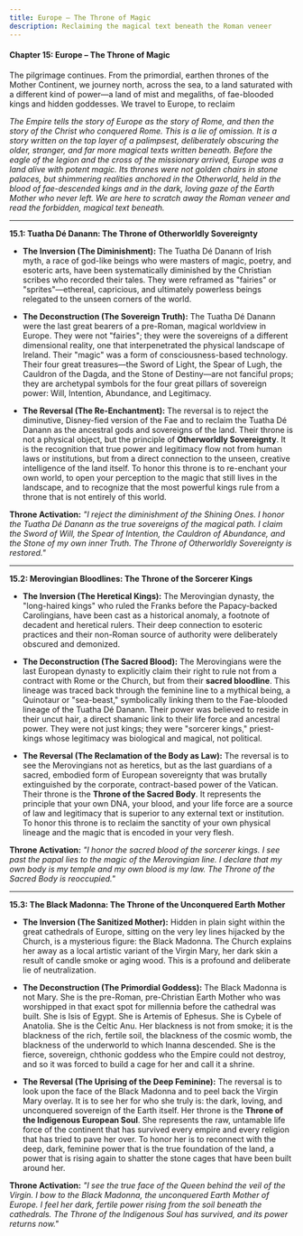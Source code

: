 ```yaml
---
title: Europe – The Throne of Magic
description: Reclaiming the magical text beneath the Roman veneer
---
```


#### **Chapter 15: Europe – The Throne of Magic**

The pilgrimage continues. From the primordial, earthen thrones of the Mother Continent, we journey north, across the sea, to a land saturated with a different kind of power—a land of mist and megaliths, of fae-blooded kings and hidden goddesses. We travel to Europe, to reclaim

*The Empire tells the story of Europe as the story of Rome, and then the story of the Christ who conquered Rome. This is a lie of omission. It is a story written on the top layer of a palimpsest, deliberately obscuring the older, stranger, and far more magical texts written beneath. Before the eagle of the legion and the cross of the missionary arrived, Europe was a land alive with potent magic. Its thrones were not golden chairs in stone palaces, but shimmering realities anchored in the Otherworld, held in the blood of fae-descended kings and in the dark, loving gaze of the Earth Mother who never left. We are here to scratch away the Roman veneer and read the forbidden, magical text beneath.*

---

**15.1: Tuatha Dé Danann: The Throne of Otherworldly Sovereignty**

* **The Inversion (The Diminishment):** The Tuatha Dé Danann of Irish myth, a race of god-like beings who were masters of magic, poetry, and esoteric arts, have been systematically diminished by the Christian scribes who recorded their tales. They were reframed as "fairies" or "sprites"—ethereal, capricious, and ultimately powerless beings relegated to the unseen corners of the world.  
    
* **The Deconstruction (The Sovereign Truth):** The Tuatha Dé Danann were the last great bearers of a pre-Roman, magical worldview in Europe. They were not "fairies"; they were the sovereigns of a different dimensional reality, one that interpenetrated the physical landscape of Ireland. Their "magic" was a form of consciousness-based technology. Their four great treasures—the Sword of Light, the Spear of Lugh, the Cauldron of the Dagda, and the Stone of Destiny—are not fanciful props; they are archetypal symbols for the four great pillars of sovereign power: Will, Intention, Abundance, and Legitimacy.  
    
* **The Reversal (The Re-Enchantment):** The reversal is to reject the diminutive, Disney-fied version of the Fae and to reclaim the Tuatha Dé Danann as the ancestral gods and sovereigns of the land. Their throne is not a physical object, but the principle of **Otherworldly Sovereignty**. It is the recognition that true power and legitimacy flow not from human laws or institutions, but from a direct connection to the unseen, creative intelligence of the land itself. To honor this throne is to re-enchant your own world, to open your perception to the magic that still lives in the landscape, and to recognize that the most powerful kings rule from a throne that is not entirely of this world.

**Throne Activation:** *"I reject the diminishment of the Shining Ones. I honor the Tuatha Dé Danann as the true sovereigns of the magical path. I claim the Sword of Will, the Spear of Intention, the Cauldron of Abundance, and the Stone of my own inner Truth. The Throne of Otherworldly Sovereignty is restored."*

---

**15.2: Merovingian Bloodlines: The Throne of the Sorcerer Kings**

* **The Inversion (The Heretical Kings):** The Merovingian dynasty, the "long-haired kings" who ruled the Franks before the Papacy-backed Carolingians, have been cast as a historical anomaly, a footnote of decadent and heretical rulers. Their deep connection to esoteric practices and their non-Roman source of authority were deliberately obscured and demonized.  
    
* **The Deconstruction (The Sacred Blood):** The Merovingians were the last European dynasty to explicitly claim their right to rule not from a contract with Rome or the Church, but from their **sacred bloodline**. This lineage was traced back through the feminine line to a mythical being, a Quinotaur or "sea-beast," symbolically linking them to the Fae-blooded lineage of the Tuatha Dé Danann. Their power was believed to reside in their uncut hair, a direct shamanic link to their life force and ancestral power. They were not just kings; they were "sorcerer kings," priest-kings whose legitimacy was biological and magical, not political.  
    
* **The Reversal (The Reclamation of the Body as Law):** The reversal is to see the Merovingians not as heretics, but as the last guardians of a sacred, embodied form of European sovereignty that was brutally extinguished by the corporate, contract-based power of the Vatican. Their throne is the **Throne of the Sacred Body**. It represents the principle that your own DNA, your blood, and your life force are a source of law and legitimacy that is superior to any external text or institution. To honor this throne is to reclaim the sanctity of your own physical lineage and the magic that is encoded in your very flesh.

**Throne Activation:** *"I honor the sacred blood of the sorcerer kings. I see past the papal lies to the magic of the Merovingian line. I declare that my own body is my temple and my own blood is my law. The Throne of the Sacred Body is reoccupied."*

---

**15.3: The Black Madonna: The Throne of the Unconquered Earth Mother**

* **The Inversion (The Sanitized Mother):** Hidden in plain sight within the great cathedrals of Europe, sitting on the very ley lines hijacked by the Church, is a mysterious figure: the Black Madonna. The Church explains her away as a local artistic variant of the Virgin Mary, her dark skin a result of candle smoke or aging wood. This is a profound and deliberate lie of neutralization.  
    
* **The Deconstruction (The Primordial Goddess):** The Black Madonna is not Mary. She is the pre-Roman, pre-Christian Earth Mother who was worshipped in that exact spot for millennia before the cathedral was built. She is Isis of Egypt. She is Artemis of Ephesus. She is Cybele of Anatolia. She is the Celtic Anu. Her blackness is not from smoke; it is the blackness of the rich, fertile soil, the blackness of the cosmic womb, the blackness of the underworld to which Inanna descended. She is the fierce, sovereign, chthonic goddess who the Empire could not destroy, and so it was forced to build a cage for her and call it a shrine.  
    
* **The Reversal (The Uprising of the Deep Feminine):** The reversal is to look upon the face of the Black Madonna and to peel back the Virgin Mary overlay. It is to see her for who she truly is: the dark, loving, and unconquered sovereign of the Earth itself. Her throne is the **Throne of the Indigenous European Soul**. She represents the raw, untamable life force of the continent that has survived every empire and every religion that has tried to pave her over. To honor her is to reconnect with the deep, dark, feminine power that is the true foundation of the land, a power that is rising again to shatter the stone cages that have been built around her.

**Throne Activation:** *"I see the true face of the Queen behind the veil of the Virgin. I bow to the Black Madonna, the unconquered Earth Mother of Europe. I feel her dark, fertile power rising from the soil beneath the cathedrals. The Throne of the Indigenous Soul has survived, and its power returns now."*
